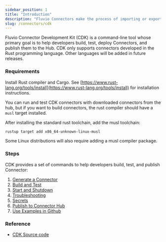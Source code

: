 ```yaml
---
sidebar_position: 1
title: "Introduction"
description: "Fluvio Connectors make the process of importing or exporting data simple"
slug: /connectors/cdk
---
```


Fluvio Connector Development Kit (CDK) is a command-line tool whose primary goal is to help developers build, test, deploy Connectors, and publish them to the Hub. CDK only supports connectors developed in the Rust programming language. Other languages will be added in future releases.

### Requirements

Install Rust compiler and Cargo. See [https://www.rust-lang.org/tools/install](https://www.rust-lang.org/tools/install) for installation instructions.

You can run and test CDK connectors with downloaded connectors from the hub, but
if you want to build connectors, the rust compiler should have a `musl` target
installed.

After installing the standard rust toolchain, add the musl toolchain:


```bash copy="fl"
rustup target add x86_64-unknown-linux-musl
```

Some Linux distributions will also require adding a musl compiler package.

### Steps

CDK provides a set of commands to help developers build, test, and publish Connector:

1. [Generate a Connector]
2. [Build and Test]
3. [Start and Shutdown]
4. [Troubleshooting]
5. [Secrets]
6. [Publish to Connector Hub]
7. [Use Examples in Github]


### Reference

* [CDK Source code]


[CDK Source code]: https://github.com/infinyon/fluvio/tree/master/crates/cdk
[Generate a Connector]: /docs/connectors/how-to/development/cdk/generate
[Build and Test]: /docs/connectors/how-to/development/cdk/build
[Start and Shutdown]: /docs/connectors/how-to/development/cdk/start-shutdown
[Troubleshooting]: /docs/connectors/how-to/development/cdk/troubleshooting
[Secrets]: /docs/connectors/how-to/development/cdk/secrets
[Publish to Connector Hub]: /docs/connectors/how-to/development/cdk/publish
[Use Examples in Github]: /docs/connectors/how-to/development/cdk/github-examples

